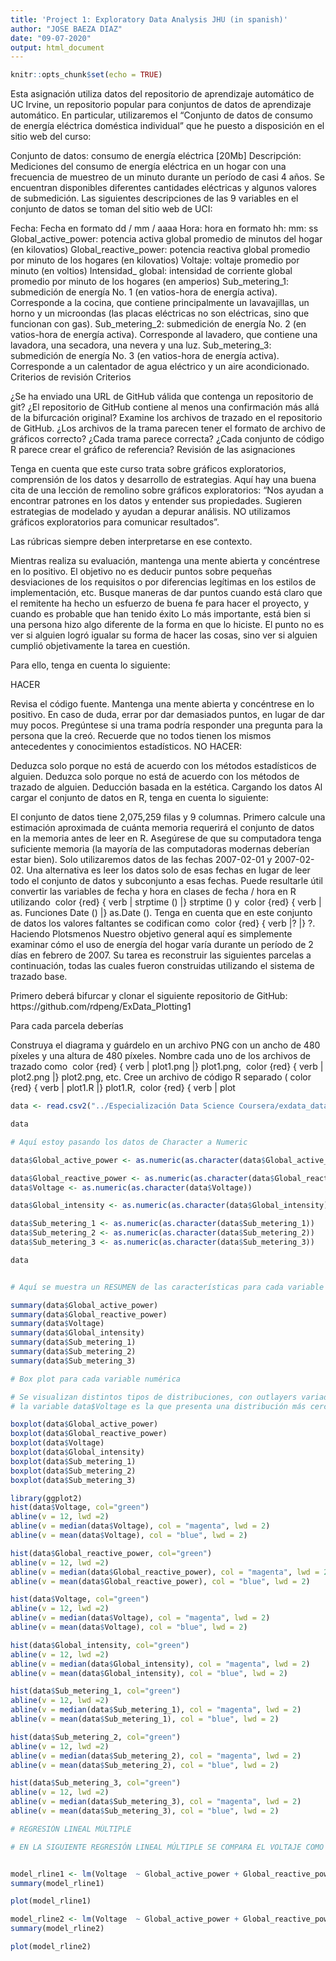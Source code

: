 ---
title: 'Project 1: Exploratory Data Analysis JHU (in spanish)'
author: "JOSE BAEZA DIAZ"
date: "09-07-2020"
output: html_document
---

```{r setup, include=FALSE}
knitr::opts_chunk$set(echo = TRUE)
```

Esta asignación utiliza datos del repositorio de aprendizaje automático de UC Irvine, un repositorio popular para conjuntos de datos de aprendizaje automático. En particular, utilizaremos el "Conjunto de datos de consumo de energía eléctrica doméstica individual" que he puesto a disposición en el sitio web del curso:

Conjunto de datos: consumo de energía eléctrica [20Mb]
Descripción: Mediciones del consumo de energía eléctrica en un hogar con una frecuencia de muestreo de un minuto durante un período de casi 4 años. Se encuentran disponibles diferentes cantidades eléctricas y algunos valores de submedición.
Las siguientes descripciones de las 9 variables en el conjunto de datos se toman del sitio web de UCI:

Fecha: Fecha en formato dd / mm / aaaa
Hora: hora en formato hh: mm: ss
Global_active_power: potencia activa global promedio de minutos del hogar (en kilovatios)
Global_reactive_power: potencia reactiva global promedio por minuto de los hogares (en kilovatios)
Voltaje: voltaje promedio por minuto (en voltios)
Intensidad_ global: intensidad de corriente global promedio por minuto de los hogares (en amperios)
Sub_metering_1: submedición de energía No. 1 (en vatios-hora de energía activa). Corresponde a la cocina, que contiene principalmente un lavavajillas, un horno y un microondas (las placas eléctricas no son eléctricas, sino que funcionan con gas).
Sub_metering_2: submedición de energía No. 2 (en vatios-hora de energía activa). Corresponde al lavadero, que contiene una lavadora, una secadora, una nevera y una luz.
Sub_metering_3: submedición de energía No. 3 (en vatios-hora de energía activa). Corresponde a un calentador de agua eléctrico y un aire acondicionado.
Criterios de revisión
Criterios

¿Se ha enviado una URL de GitHub válida que contenga un repositorio de git?
¿El repositorio de GitHub contiene al menos una confirmación más allá de la bifurcación original?
Examine los archivos de trazado en el repositorio de GitHub. ¿Los archivos de la trama parecen tener el formato de archivo de gráficos correcto?
¿Cada trama parece correcta?
¿Cada conjunto de código R parece crear el gráfico de referencia?
Revisión de las asignaciones

Tenga en cuenta que este curso trata sobre gráficos exploratorios, comprensión de los datos y desarrollo de estrategias. Aquí hay una buena cita de una lección de remolino sobre gráficos exploratorios: "Nos ayudan a encontrar patrones en los datos y entender sus propiedades. Sugieren estrategias de modelado y ayudan a depurar análisis. NO utilizamos gráficos exploratorios para comunicar resultados".

Las rúbricas siempre deben interpretarse en ese contexto.

Mientras realiza su evaluación, mantenga una mente abierta y concéntrese en lo positivo. El objetivo no es deducir puntos sobre pequeñas desviaciones de los requisitos o por diferencias legítimas en los estilos de implementación, etc. Busque maneras de dar puntos cuando está claro que el remitente ha hecho un esfuerzo de buena fe para hacer el proyecto, y cuando es probable que han tenido éxito Lo más importante, está bien si una persona hizo algo diferente de la forma en que lo hiciste. El punto no es ver si alguien logró igualar su forma de hacer las cosas, sino ver si alguien cumplió objetivamente la tarea en cuestión.

Para ello, tenga en cuenta lo siguiente:

HACER

Revisa el código fuente.
Mantenga una mente abierta y concéntrese en lo positivo.
En caso de duda, errar por dar demasiados puntos, en lugar de dar muy pocos.
Pregúntese si una trama podría responder una pregunta para la persona que la creó.
Recuerde que no todos tienen los mismos antecedentes y conocimientos estadísticos.
NO HACER:

Deduzca solo porque no está de acuerdo con los métodos estadísticos de alguien.
Deduzca solo porque no está de acuerdo con los métodos de trazado de alguien.
Deducción basada en la estética.
Cargando los datos
Al cargar el conjunto de datos en R, tenga en cuenta lo siguiente:

El conjunto de datos tiene 2,075,259 filas y 9 columnas. Primero calcule una estimación aproximada de cuánta memoria requerirá el conjunto de datos en la memoria antes de leer en R. Asegúrese de que su computadora tenga suficiente memoria (la mayoría de las computadoras modernas deberían estar bien).
Solo utilizaremos datos de las fechas 2007-02-01 y 2007-02-02. Una alternativa es leer los datos solo de esas fechas en lugar de leer todo el conjunto de datos y subconjunto a esas fechas.
Puede resultarle útil convertir las variables de fecha y hora en clases de fecha / hora en R utilizando \ color {red} {\ verb | strptime () |} strptime () y \ color {red} {\ verb | as. Funciones Date () |} as.Date ().
Tenga en cuenta que en este conjunto de datos los valores faltantes se codifican como \ color {red} {\ verb |? |} ?.
Haciendo Plotsmenos
Nuestro objetivo general aquí es simplemente examinar cómo el uso de energía del hogar varía durante un período de 2 días en febrero de 2007. Su tarea es reconstruir las siguientes parcelas a continuación, todas las cuales fueron construidas utilizando el sistema de trazado base.

Primero deberá bifurcar y clonar el siguiente repositorio de GitHub: https://github.com/rdpeng/ExData_Plotting1

Para cada parcela deberías

Construya el diagrama y guárdelo en un archivo PNG con un ancho de 480 píxeles y una altura de 480 píxeles.
Nombre cada uno de los archivos de trazado como \ color {red} {\ verb | plot1.png |} plot1.png, \ color {red} {\ verb | plot2.png |} plot2.png, etc.
Cree un archivo de código R separado (\ color {red} {\ verb | plot1.R |} plot1.R, \ color {red} {\ verb | plot

```{r}
data <- read.csv2("../Especialización Data Science Coursera/exdata_data_household_power_consumption/household_power_consumption.csv")

data
```

```{r}
# Aquí estoy pasando los datos de Character a Numeric

data$Global_active_power <- as.numeric(as.character(data$Global_active_power))

data$Global_reactive_power <- as.numeric(as.character(data$Global_reactive_power))
data$Voltage <- as.numeric(as.character(data$Voltage))

data$Global_intensity <- as.numeric(as.character(data$Global_intensity))

data$Sub_metering_1 <- as.numeric(as.character(data$Sub_metering_1))
data$Sub_metering_2 <- as.numeric(as.character(data$Sub_metering_2))
data$Sub_metering_3 <- as.numeric(as.character(data$Sub_metering_3))

data



```



```{r}
# Aquí se muestra un RESUMEN de las características para cada variable numérica

summary(data$Global_active_power)
summary(data$Global_reactive_power)
summary(data$Voltage)
summary(data$Global_intensity)
summary(data$Sub_metering_1)
summary(data$Sub_metering_2)
summary(data$Sub_metering_3)
```
```{r}
# Box plot para cada variable numérica

# Se visualizan distintos tipos de distribuciones, con outlayers variados dependiendo del grafico
# la variable data$Voltage es la que presenta una distribución más cercano a lo normal

boxplot(data$Global_active_power)
boxplot(data$Global_reactive_power)
boxplot(data$Voltage)
boxplot(data$Global_intensity)
boxplot(data$Sub_metering_1)
boxplot(data$Sub_metering_2)
boxplot(data$Sub_metering_3)


```


```{r}

library(ggplot2)
hist(data$Voltage, col="green")
abline(v = 12, lwd =2)
abline(v = median(data$Voltage), col = "magenta", lwd = 2)
abline(v = mean(data$Voltage), col = "blue", lwd = 2)
```


```{r}
hist(data$Global_reactive_power, col="green")
abline(v = 12, lwd =2)
abline(v = median(data$Global_reactive_power), col = "magenta", lwd = 2)
abline(v = mean(data$Global_reactive_power), col = "blue", lwd = 2)
```

```{r}
hist(data$Voltage, col="green")
abline(v = 12, lwd =2)
abline(v = median(data$Voltage), col = "magenta", lwd = 2)
abline(v = mean(data$Voltage), col = "blue", lwd = 2)
```



```{r}
hist(data$Global_intensity, col="green")
abline(v = 12, lwd =2)
abline(v = median(data$Global_intensity), col = "magenta", lwd = 2)
abline(v = mean(data$Global_intensity), col = "blue", lwd = 2)
```




```{r}
hist(data$Sub_metering_1, col="green")
abline(v = 12, lwd =2)
abline(v = median(data$Sub_metering_1), col = "magenta", lwd = 2)
abline(v = mean(data$Sub_metering_1), col = "blue", lwd = 2)
```
```{r}
hist(data$Sub_metering_2, col="green")
abline(v = 12, lwd =2)
abline(v = median(data$Sub_metering_2), col = "magenta", lwd = 2)
abline(v = mean(data$Sub_metering_2), col = "blue", lwd = 2)
```

```{r}
hist(data$Sub_metering_3, col="green")
abline(v = 12, lwd =2)
abline(v = median(data$Sub_metering_3), col = "magenta", lwd = 2)
abline(v = mean(data$Sub_metering_3), col = "blue", lwd = 2)
```
```{r}
# REGRESIÓN LINEAL MÚLTIPLE

# EN LA SIGUIENTE REGRESIÓN LINEAL MÚLTIPLE SE COMPARA EL VOLTAJE COMO VARIABLE DEPENDIENTE, SEGÚN LAS VARIABLES "Global_active_power + Global_reactive_power + Global_intensity + Sub_metering_1 + Sub_metering_2 + Sub_metering_3", MUESTRA UN R^2 DE 02481 Y UN p-value ENTRE 0 Y 0.001 EXACTAMENTE DE 2.2*10e-16


model_rline1 <- lm(Voltage  ~ Global_active_power + Global_reactive_power + Global_intensity + Sub_metering_1 + Sub_metering_2 + Sub_metering_3, data = data)
summary(model_rline1)

```
```{r}


plot(model_rline1)

```

```{r}
model_rline2 <- lm(Voltage  ~ Global_active_power + Global_reactive_power, data = data)
summary(model_rline2)
```
```{r}
plot(model_rline2)
```





